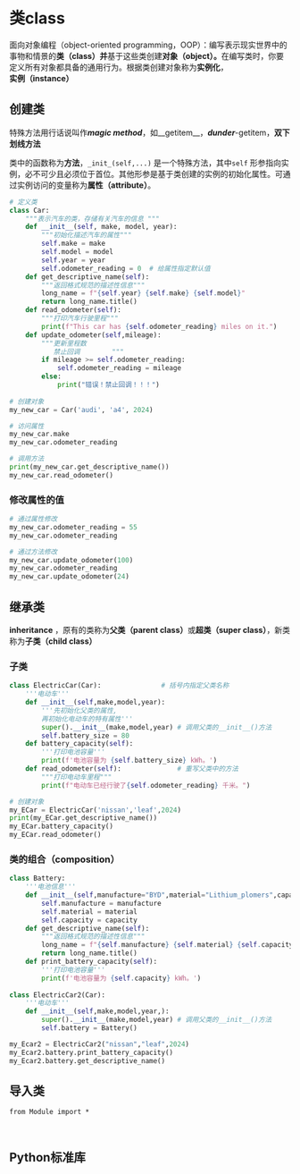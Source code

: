 # 类class

面向对象编程（object-oriented programming，OOP）：编写表示现实世界中的事物和情景的**类（class）并**基于这些类创建**对象（object）。**在编写类时，你要定义所有对象都具备的通用行为。根据类创建对象称为**实例化**，**实例（instance）**

## 创建类

特殊方法用行话说叫作***magic method***，如\_\_getitem\_\_，***dunder***-getitem，**双下划线方法**

类中的函数称为**方法**，`_init_(self,...)` 是一个特殊方法，其中`self` 形参指向实例，必不可少且必须位于首位。其他形参是基于类创建的实例的初始化属性。可通过实例访问的变量称为**属性（attribute）**。

```python
# 定义类
class Car:
    """表示汽车的类，存储有关汽车的信息 """
    def __init__(self, make, model, year): 
        """初始化描述汽车的属性""" 
        self.make = make 
        self.model = model 
        self.year = year 
        self.odometer_reading = 0  # 给属性指定默认值
    def get_descriptive_name(self): 
        """返回格式规范的描述性信息""" 
        long_name = f"{self.year} {self.make} {self.model}" 
        return long_name.title() 
    def read_odometer(self):
        """打印汽车行驶里程"""
        print(f"This car has {self.odometer_reading} miles on it.")
    def update_odometer(self,mileage):
        """更新里程数
           禁止回调        """
        if mileage >= self.odometer_reading:
            self.odometer_reading = mileage
        else:
            print("错误！禁止回调！！！")
            
# 创建对象
my_new_car = Car('audi', 'a4', 2024)

```

```python
# 访问属性
my_new_car.make
my_new_car.odometer_reading

# 调用方法
print(my_new_car.get_descriptive_name())
my_new_car.read_odometer() 
```

### 修改属性的值

```python
# 通过属性修改
my_new_car.odometer_reading = 55
my_new_car.odometer_reading

# 通过方法修改
my_new_car.update_odometer(100)
my_new_car.odometer_reading
my_new_car.update_odometer(24)
```

## 继承类

**inheritance** ，原有的类称为**父类（parent class）**或**超类（super class）**，新类称为**子类（child class）**

### 子类

```python
class ElectricCar(Car):               # 括号内指定父类名称
    '''电动车'''
    def __init__(self,make,model,year):
        '''先初始化父类的属性,
        再初始化电动车的特有属性'''
        super().__init__(make,model,year) # 调用父类的__init__()方法
        self.battery_size = 80
    def battery_capacity(self):
        '''打印电池容量'''
        print(f'电池容量为 {self.battery_size} kWh。')
    def read_odometer(self):              # 重写父类中的方法
        """打印电动车里程"""
        print(f"电动车已经行驶了{self.odometer_reading} 千米。")

# 创建对象
my_ECar = ElectricCar('nissan','leaf',2024)
print(my_ECar.get_descriptive_name())
my_ECar.battery_capacity()
my_ECar.read_odometer()
```

### 类的组合（composition）

```python
class Battery:
    '''电池信息'''
    def __init__(self,manufacture="BYD",material="Lithium_plomers",capacity=100):
        self.manufacture = manufacture
        self.material = material
        self.capacity = capacity
    def get_descriptive_name(self): 
        """返回格式规范的描述性信息""" 
        long_name = f"{self.manufacture} {self.material} {self.capacity}" 
        return long_name.title() 
    def print_battery_capacity(self):
        '''打印电池容量'''
        print(f'电池容量为 {self.capacity} kWh。')
        
class ElectricCar2(Car):             
    '''电动车'''
    def __init__(self,make,model,year,):
        super().__init__(make,model,year) # 调用父类的__init__()方法
        self.battery = Battery()

my_Ecar2 = ElectricCar2("nissan","leaf",2024)
my_Ecar2.battery.print_battery_capacity()
my_Ecar2.battery.get_descriptive_name()
```

## 导入类

```from
from Module import * 



```

## Python标准库
